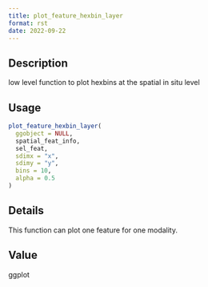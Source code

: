 ```yaml
--- 
title: plot_feature_hexbin_layer 
format: rst 
date: 2022-09-22 
--- 
```


## Description

low level function to plot hexbins at the spatial in situ level


## Usage

```r
plot_feature_hexbin_layer(
  ggobject = NULL,
  spatial_feat_info,
  sel_feat,
  sdimx = "x",
  sdimy = "y",
  bins = 10,
  alpha = 0.5
)
```


## Details

This function can plot one feature for one modality.


## Value

ggplot


